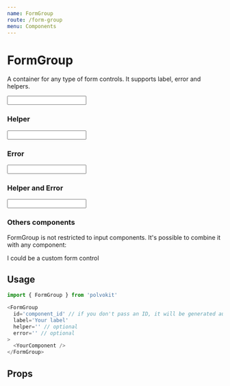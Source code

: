 ```yaml
---
name: FormGroup
route: /form-group
menu: Components
---
```



# FormGroup

A container for any type of form controls. It supports label, error and helpers.

<Playground>
  <FormGroup
    id='input'
    label='Input Label'
  >
    <Input id='input' />
  </FormGroup>
</Playground>

### Helper

<Playground>
  <FormGroup
    id='input'
    label='Input Label'
    helper='Some hint here...'
  >
    <Input id='input' />
  </FormGroup>
</Playground>

### Error

<Playground>
  <FormGroup
    id='input'
    label='Input Label'
    error='This field is invalid'
  >
    <Input id='input' />
  </FormGroup>
</Playground>

### Helper and Error

<Playground>
  <FormGroup
    id='input'
    label='Input Label'
    helper='Some hint for the input here'
    error='This field is invalid'
  >
    <Input id='input' />
  </FormGroup>
</Playground>

### Others components

FormGroup is not restricted to input components. It's possible
to combine it with any component:

<Playground>
  <FormGroup
    label='Input Label'
    helper='Some hint for the input here'
    error='This field is invalid'
  >
    <div style={{ height: 100, backgroundColor: 'hotpink', display: 'flex', alignItems: 'center', justifyContent: 'center', border: '5px dotted black' }}>
      I could be a custom form control
    </div>
  </FormGroup>
</Playground>

## Usage

```js
import { FormGroup } from 'polvokit'

<FormGroup
  id='component_id' // if you don't pass an ID, it will be generated automatically
  label='Your label'
  helper='' // optional
  error='' // optional
>
  <YourComponent />
</FormGroup>
```

## Props

<Props of={FormGroup} />
